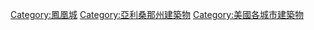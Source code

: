 [[Category:鳳凰城|Category:鳳凰城]]
[[Category:亞利桑那州建築物|Category:亞利桑那州建築物]]
[[Category:美國各城市建築物|Category:美國各城市建築物]]